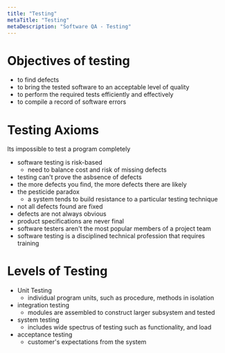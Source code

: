 ```yaml
---
title: "Testing"
metaTitle: "Testing"
metaDescription: "Software QA - Testing"
---
```


# Objectives of testing
- to find defects
- to bring the tested software to an acceptable level of quality
- to perform the required tests efficiently and effectively
- to compile a record of software errors

# Testing Axioms
Its impossible to test a program completely
- software testing is risk-based
    - need to balance cost and risk of missing defects
- testing can't prove the asbsence of defects
- the more defects you find, the more defects there are likely
- the pesticide paradox
    - a system tends to build resistance to a particular testing technique
- not all defects found are fixed
- defects are not always obvious
- product specifications are never final
- software testers aren't the most popular members of a project team
- software testing is a disciplined technical profession that requires training

# Levels of Testing

- Unit Testing
    - individual program units, such as procedure, methods in isolation
- integration testing
    - modules are assembled to construct larger subsystem and tested
- system testing
    - includes wide spectrus of testing such as functionality, and load
- acceptance testing
    - customer's expectations from the system